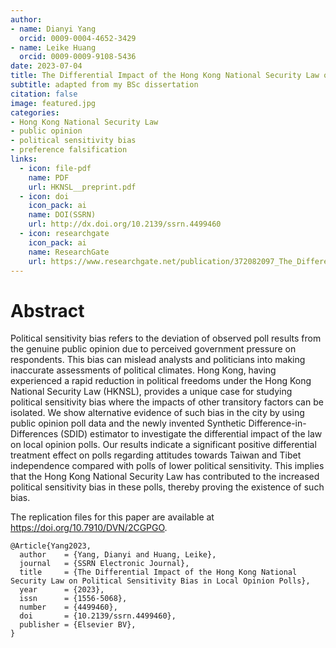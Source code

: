 ```yaml
---
author: 
- name: Dianyi Yang
  orcid: 0009-0004-4652-3429
- name: Leike Huang
  orcid: 0009-0009-9108-5436
date: 2023-07-04
title: The Differential Impact of the Hong Kong National Security Law on Political Sensitivity Bias in Local Opinion Polls
subtitle: adapted from my BSc dissertation
citation: false
image: featured.jpg
categories:
- Hong Kong National Security Law
- public opinion 
- political sensitivity bias
- preference falsification
links:
  - icon: file-pdf
    name: PDF
    url: HKNSL__preprint.pdf
  - icon: doi
    icon_pack: ai
    name: DOI(SSRN)
    url: http://dx.doi.org/10.2139/ssrn.4499460
  - icon: researchgate
    icon_pack: ai
    name: ResearchGate
    url: https://www.researchgate.net/publication/372082097_The_Differential_Impact_of_the_Hong_Kong_National_Security_Law_on_Political_Sensitivity_Bias_in_Local_Opinion_Polls
---
```

# Abstract
Political sensitivity bias refers to the deviation of observed poll results from the genuine public opinion due to perceived government pressure on respondents. This bias can mislead analysts and politicians into making inaccurate assessments of political climates. Hong Kong, having experienced a rapid reduction in political freedoms under the Hong Kong National Security Law (HKNSL), provides a unique case for studying political sensitivity bias where the impacts of other transitory factors can be isolated. We show alternative evidence of such bias in the city by using public opinion poll data and the newly invented Synthetic Difference-in-Differences (SDID) estimator to investigate the differential impact of the law on local opinion polls. Our results indicate a significant positive differential treatment effect on polls regarding attitudes towards Taiwan and Tibet independence compared with polls of lower political sensitivity. This implies that the Hong Kong National Security Law has contributed to the increased political sensitivity bias in these polls, thereby proving the existence of such bias.

The replication files for this paper are available at [https://doi.org/10.7910/DVN/2CGPGO](https://doi.org/10.7910/DVN/2CGPGO).

```{}
@Article{Yang2023,
  author    = {Yang, Dianyi and Huang, Leike},
  journal   = {SSRN Electronic Journal},
  title     = {The Differential Impact of the Hong Kong National Security Law on Political Sensitivity Bias in Local Opinion Polls},
  year      = {2023},
  issn      = {1556-5068},
  number    = {4499460},
  doi       = {10.2139/ssrn.4499460},
  publisher = {Elsevier BV},
}
```
